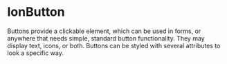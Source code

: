 
# IonButton

Buttons provide a clickable element, which can be used in forms, or anywhere that needs simple, standard button functionality. They may display text, icons, or both. Buttons can be styled with several attributes to look a specific way.

<Basic />




